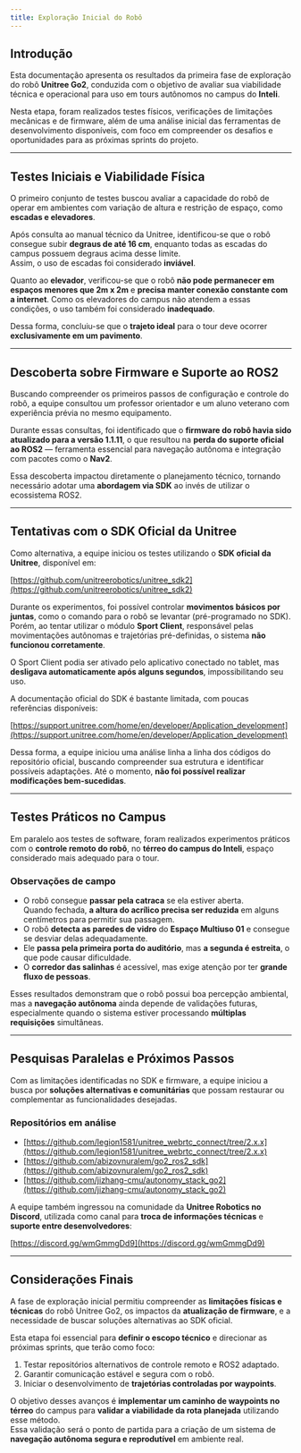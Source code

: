 ```yaml
---
title: Exploração Inicial do Robô
---
```


## Introdução

Esta documentação apresenta os resultados da primeira fase de exploração do robô **Unitree Go2**, conduzida com o objetivo de avaliar sua viabilidade técnica e operacional para uso em tours autônomos no campus do **Inteli**.

Nesta etapa, foram realizados testes físicos, verificações de limitações mecânicas e de firmware, além de uma análise inicial das ferramentas de desenvolvimento disponíveis, com foco em compreender os desafios e oportunidades para as próximas sprints do projeto.

---

## Testes Iniciais e Viabilidade Física

O primeiro conjunto de testes buscou avaliar a capacidade do robô de operar em ambientes com variação de altura e restrição de espaço, como **escadas e elevadores**.

Após consulta ao manual técnico da Unitree, identificou-se que o robô consegue subir **degraus de até 16 cm**, enquanto todas as escadas do campus possuem degraus acima desse limite.  
Assim, o uso de escadas foi considerado **inviável**.

Quanto ao **elevador**, verificou-se que o robô **não pode permanecer em espaços menores que 2m x 2m** e **precisa manter conexão constante com a internet**. Como os elevadores do campus não atendem a essas condições, o uso também foi considerado **inadequado**.

Dessa forma, concluiu-se que o **trajeto ideal** para o tour deve ocorrer **exclusivamente em um pavimento**.

---

## Descoberta sobre Firmware e Suporte ao ROS2

Buscando compreender os primeiros passos de configuração e controle do robô, a equipe consultou um professor orientador e um aluno veterano com experiência prévia no mesmo equipamento.

Durante essas consultas, foi identificado que o **firmware do robô havia sido atualizado para a versão 1.1.11**, o que resultou na **perda do suporte oficial ao ROS2** — ferramenta essencial para navegação autônoma e integração com pacotes como o **Nav2**.

Essa descoberta impactou diretamente o planejamento técnico, tornando necessário adotar uma **abordagem via SDK** ao invés de utilizar o ecossistema ROS2.

---

## Tentativas com o SDK Oficial da Unitree

Como alternativa, a equipe iniciou os testes utilizando o **SDK oficial da Unitree**, disponível em:

[https://github.com/unitreerobotics/unitree_sdk2](https://github.com/unitreerobotics/unitree_sdk2)

Durante os experimentos, foi possível controlar **movimentos básicos por juntas**, como o comando para o robô se levantar (pré-programado no SDK).  
Porém, ao tentar utilizar o módulo **Sport Client**, responsável pelas movimentações autônomas e trajetórias pré-definidas, o sistema **não funcionou corretamente**.

O Sport Client podia ser ativado pelo aplicativo conectado no tablet, mas **desligava automaticamente após alguns segundos**, impossibilitando seu uso.

A documentação oficial do SDK é bastante limitada, com poucas referências disponíveis:

[https://support.unitree.com/home/en/developer/Application_development](https://support.unitree.com/home/en/developer/Application_development)

Dessa forma, a equipe iniciou uma análise linha a linha dos códigos do repositório oficial, buscando compreender sua estrutura e identificar possíveis adaptações. Até o momento, **não foi possível realizar modificações bem-sucedidas**.

---

## Testes Práticos no Campus

Em paralelo aos testes de software, foram realizados experimentos práticos com o **controle remoto do robô**, no **térreo do campus do Inteli**, espaço considerado mais adequado para o tour.

### Observações de campo

- O robô consegue **passar pela catraca** se ela estiver aberta.  
  Quando fechada, **a altura do acrílico precisa ser reduzida** em alguns centímetros para permitir sua passagem.
- O robô **detecta as paredes de vidro** do **Espaço Multiuso 01** e consegue se desviar delas adequadamente.
- Ele **passa pela primeira porta do auditório**, mas **a segunda é estreita**, o que pode causar dificuldade.
- O **corredor das salinhas** é acessível, mas exige atenção por ter **grande fluxo de pessoas**.

Esses resultados demonstram que o robô possui boa percepção ambiental, mas a **navegação autônoma** ainda depende de validações futuras, especialmente quando o sistema estiver processando **múltiplas requisições** simultâneas.

---

## Pesquisas Paralelas e Próximos Passos

Com as limitações identificadas no SDK e firmware, a equipe iniciou a busca por **soluções alternativas e comunitárias** que possam restaurar ou complementar as funcionalidades desejadas.

### Repositórios em análise

- [https://github.com/legion1581/unitree_webrtc_connect/tree/2.x.x](https://github.com/legion1581/unitree_webrtc_connect/tree/2.x.x)
- [https://github.com/abizovnuralem/go2_ros2_sdk](https://github.com/abizovnuralem/go2_ros2_sdk)
- [https://github.com/jizhang-cmu/autonomy_stack_go2](https://github.com/jizhang-cmu/autonomy_stack_go2)

A equipe também ingressou na comunidade da **Unitree Robotics no Discord**, utilizada como canal para **troca de informações técnicas** e **suporte entre desenvolvedores**:

[https://discord.gg/wmGmmgDd9](https://discord.gg/wmGmmgDd9)

---

## Considerações Finais

A fase de exploração inicial permitiu compreender as **limitações físicas e técnicas** do robô Unitree Go2, os impactos da **atualização de firmware**, e a necessidade de buscar soluções alternativas ao SDK oficial.

Esta etapa foi essencial para **definir o escopo técnico** e direcionar as próximas sprints, que terão como foco:

1. Testar repositórios alternativos de controle remoto e ROS2 adaptado.  
2. Garantir comunicação estável e segura com o robô.  
3. Iniciar o desenvolvimento de **trajetórias controladas por waypoints**.  

O objetivo desses avanços é **implementar um caminho de waypoints no térreo** do campus para **validar a viabilidade da rota planejada** utilizando esse método.  
Essa validação será o ponto de partida para a criação de um sistema de **navegação autônoma segura e reprodutível** em ambiente real.
